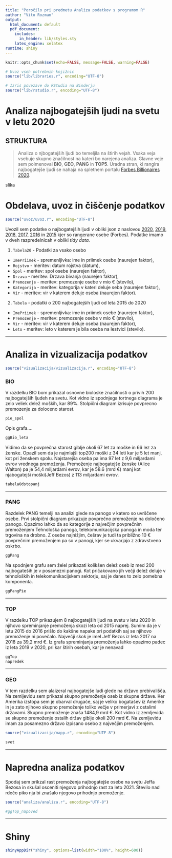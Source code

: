 ```yaml
---
title: "Poročilo pri predmetu Analiza podatkov s programom R"
author: "Vito Rozman"
output:
  html_document: default
  pdf_document:
    includes:
      in_header: lib/styles.sty
    latex_engine: xelatex
runtime: shiny
---
```


```r
knitr::opts_chunk$set(echo=FALSE, message=FALSE, warning=FALSE)

# Uvoz vseh potrebnih knjižnic
source("lib/libraries.r", encoding="UTF-8")
```

```r
# Izris povezave do RStudia na Binderju
source("lib/rstudio.r", encoding="UTF-8")
```

# **Analiza najbogatejših ljudi na svetu v letu 2020**

## **STRUKTURA**
>Analiza o njbogatejših ljudi bo temeljila na štirih vejah. Vsaka veja vsebuje skupno značilnost na kateri bo narejena analiza. Glavne veje sem poimenoval **BIO**, **GEO**, **PANG** in **TOP5**. Uradna stran, ki rangira najbogatejše ljudi se nahaja na spletnem portalu [Forbes Billionaires 2020](https://www.forbes.com/billionaires/).


slika

# Obdelava, uvoz in čiščenje podatkov

```r
source("uvoz/uvoz.r", encoding="UTF-8")
```

Uvozil sem podatke o najbogatejših ljudi v obliki json z naslovou [2020](https://www.forbes.com/forbesapi/person/billionaires/2020/position/true.json), [2019](https://www.forbes.com/forbesapi/person/billionaires/2019/position/true.json), [2018](https://www.forbes.com/forbesapi/person/billionaires/2018/position/true.json), [2017](https://www.forbes.com/forbesapi/person/billionaires/2017/position/true.json), [2016](https://www.forbes.com/forbesapi/person/billionaires/2016/position/true.json) in  [2015](https://www.forbes.com/forbesapi/person/billionaires/2015/position/true.json) kjer so rangerane osebe (Forbes).
Podatke imamo v dveh razpredelnicah v obliki *tidy data*.

1. `Tabela20` - Podatki za vsako osebo
  - `ImePriimek` - spremenljivka: ime in priimek osebe (naurejen faktor),
  - `Rojstvo` - meritev: datum rojstva (datum),
  - `Spol` - meritev: spol osebe (naurejen faktor),
  - `Drzava` - meritev: Drzava bivanja (naurejen faktor),
  - `Premozenje` - meritev: premozenje osebe v mio € (stevilo),
  - `Kategorija` - meritev: kategorija v kateri deluje seba (naurejen faktor),
  - `Vir` - meritev: vir v katerem deluje oseba (naurejen faktor).

2. `Tabela` - podatki o 200 najbogatejših ljudi od leta 2015 do 2020
  - `ImePriimek` - spremenljivka: ime in priimek osebe (naurejen faktor),
  - `Premozenje` - meritev: premozenje osebe v mio € (stevilo),
  - `Vir` - meritev: vir v katerem deluje oseba (naurejen faktor),
  - `Leto` - meritev: leto v katerem je bila oseba na lestvici (stevilo).


***

# Analiza in vizualizacija podatkov

```r
source("vizualizacija/vizualizacija.r", encoding="UTF-8")
```

### **BIO**

V razdelku BIO bom prikazal osnovne bioloske značilnosti o privih 200 najbogatejših ljudeh na svetu. Kot vidno iz spodnjega tortnega diagrama je zelo veliek delež moških, kar 89%. 
Stolpični diagram izrisuje povprecno premozenje za doloceno starost. 

```r
pie_spol
```
Opis grafa....
```r
ggBio_leta
```

Vidimo da se povprečna starost giblje okoli 67 let za moške in 66 lez za ženske. Opazil sem da je najmlajši top200 moški z 34 leti kar je 5 let manj, kot pri ženskem spolu. Najstarejša oseba pa ima 97 let z 9,6 miljardami evrov vrednega premoženja. Premoženje najbogatejše ženske (Alice Walton) pa je 54,4 miljardami evrov, kar je 58.6 (mrd €) manj kot njabogatejši moški(Jeff Bezos) z 113 miljardami evrov.

```r
tabelaOdstopanj
```


***

### **PANG**

Razdelek PANG temelji na analizi glede na panogo v katero so uvrščene osebe. Prvi stolpični diagram prikazuje povprečno premoženje na določeno panogo. Opazimo lahko da so kategorije z največjim povprečnim premoženjem Tehnološka panoga, telekomunikacijska panoga in moda ter trgovina na drobno. Z osebe najnižjim, češrav je tudi ta približno 10 € povprečnim premoženjem pa so v panogi, kjer se ukvarjajo z zdravstveno oskrbo.


```r
ggPang
```

Na spodnjem grafu sem želel prikazati kolikšen delež oseb iz med 200 najbogateših je v posamezni panogi. Kot pričakovano jih  večji delež deluje v tehnoloških in telekomunikacijskem sektorju, saj je danes to zelo pomebna komponenta.

```r
ggPangPie
```


***

### **TOP**

V razdelku TOP prikazujem 8 najbogatejših ljudi na svetu v letu 2020 in njihovo spreminjanje premoženja skozi leta od 2015 naprej. Sumim da je v letu 2015 do 2016 prišlo do kakšne napake pri podatkih saj se njihovo premoženje ni povečalo. Največji skok je imel Jeff Bezos iz leta 2017 na 2018 za 39,2 mrd €. Iz grafa spreminjanja premoženja lahko opazimo padec iz leta 2019 v 2020, pri kar štirih osebah, kar je nenavad

```r
ggTop
napredek
```

***

### **GEO**

V tem razdelku sem alaizeral najbogatejše ludi glede na državo prebivališča. Na zemljevidu sem prikazal skupno premoženje oseb iz skupne države. Ker Amerika izstopa sem je obarval drugače, saj je veliko bogatašev iz Amerike in je zato njihovo skupno premoženje toliko večje v primerjavi z ostalimi državami. Skupno premoženje znaša 1484,9 mrd €. Kot vidno iz zemljevida se skupno premoženje ostalih držav giblje okoli 200 mrd €.
Na zemljevidu imam za posamezno državo izpisano osebo z največjim premoženjem.

```r
source("vizualizacija/mapp.r", encoding="UTF-8")
```

```r
svet
```


***

# Napredna analiza podatkov

Spodaj sem prikzal rast premoženja najbogatejše osebe na svetu Jeffa Bezosa in skušal osceniti njegovo prihodnjo rast za leto 2021. Število nad rdečo piko nja bi znašalo njegovo prihodnjo premoženje.

```r
source("analiza/analiza.r", encoding="UTF-8")
```


```r
#ggTop_napoved
```


***

# Shiny

```r
shinyAppDir("shiny", options=list(width="100%", height=600))
```
